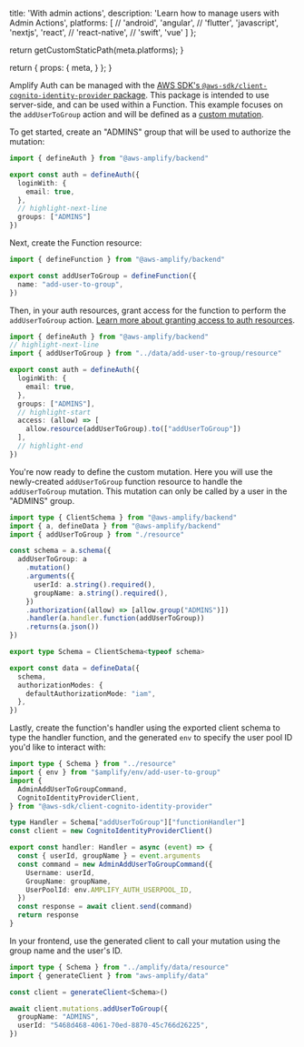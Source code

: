 
  title: 'With admin actions',
  description: 'Learn how to manage users with Admin Actions',
  platforms: [
    // 'android',
    'angular',
    // 'flutter',
    'javascript',
    'nextjs',
    'react',
    // 'react-native',
    // 'swift',
    'vue'
  ]
};

  return getCustomStaticPath(meta.platforms);
}

  return {
    props: {
      meta,
    }
  };
}

Amplify Auth can be managed with the [AWS SDK's `@aws-sdk/client-cognito-identity-provider` package](https://docs.aws.amazon.com/AWSJavaScriptSDK/v3/latest/client/cognito-identity-provider/). This package is intended to use server-side, and can be used within a Function. This example focuses on the `addUserToGroup` action and will be defined as a [custom mutation](/[platform]/build-a-backend/data/custom-business-logic/#step-1---define-a-custom-query-or-mutation).

To get started, create an "ADMINS" group that will be used to authorize the mutation:

```ts title="amplify/auth/resource.ts"
import { defineAuth } from "@aws-amplify/backend"

export const auth = defineAuth({
  loginWith: {
    email: true,
  },
  // highlight-next-line
  groups: ["ADMINS"]
})
```

Next, create the Function resource:

```ts title="amplify/data/add-user-to-group/resource.ts"
import { defineFunction } from "@aws-amplify/backend"

export const addUserToGroup = defineFunction({
  name: "add-user-to-group",
})
```

Then, in your auth resources, grant access for the function to perform the `addUserToGroup` action. [Learn more about granting access to auth resources](/[platform]/build-a-backend/auth/grant-access-to-auth-resources).

```ts title="amplify/auth/resource.ts"
import { defineAuth } from "@aws-amplify/backend"
// highlight-next-line
import { addUserToGroup } from "../data/add-user-to-group/resource"

export const auth = defineAuth({
  loginWith: {
    email: true,
  },
  groups: ["ADMINS"],
  // highlight-start
  access: (allow) => [
    allow.resource(addUserToGroup).to(["addUserToGroup"])
  ],
  // highlight-end
})
```

You're now ready to define the custom mutation. Here you will use the newly-created `addUserToGroup` function resource to handle the `addUserToGroup` mutation. This mutation can only be called by a user in the "ADMINS" group.

```ts title="amplify/data/resource.ts"
import type { ClientSchema } from "@aws-amplify/backend"
import { a, defineData } from "@aws-amplify/backend"
import { addUserToGroup } from "./resource"

const schema = a.schema({
  addUserToGroup: a
    .mutation()
    .arguments({
      userId: a.string().required(),
      groupName: a.string().required(),
    })
    .authorization((allow) => [allow.group("ADMINS")])
    .handler(a.handler.function(addUserToGroup))
    .returns(a.json())
})

export type Schema = ClientSchema<typeof schema>

export const data = defineData({
  schema,
  authorizationModes: {
    defaultAuthorizationMode: "iam",
  },
})
```

Lastly, create the function's handler using the exported client schema to type the handler function, and the generated `env` to specify the user pool ID you'd like to interact with:

```ts title="amplify/data/add-user-to-group/handler.ts"
import type { Schema } from "../resource"
import { env } from "$amplify/env/add-user-to-group"
import {
  AdminAddUserToGroupCommand,
  CognitoIdentityProviderClient,
} from "@aws-sdk/client-cognito-identity-provider"

type Handler = Schema["addUserToGroup"]["functionHandler"]
const client = new CognitoIdentityProviderClient()

export const handler: Handler = async (event) => {
  const { userId, groupName } = event.arguments
  const command = new AdminAddUserToGroupCommand({
    Username: userId,
    GroupName: groupName,
    UserPoolId: env.AMPLIFY_AUTH_USERPOOL_ID,
  })
  const response = await client.send(command)
  return response
}
```

In your frontend, use the generated client to call your mutation using the group name and the user's ID.

```ts title="src/client.ts"
import type { Schema } from "../amplify/data/resource"
import { generateClient } from "aws-amplify/data"

const client = generateClient<Schema>()

await client.mutations.addUserToGroup({
  groupName: "ADMINS",
  userId: "5468d468-4061-70ed-8870-45c766d26225",
})
```
